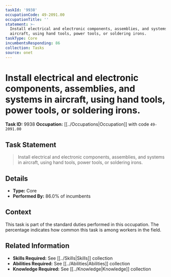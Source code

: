 ```yaml
---
taskId: '9938'
occupationCode: 49-2091.00
occupationTitle: ''
statement: >-
  Install electrical and electronic components, assemblies, and systems in
  aircraft, using hand tools, power tools, or soldering irons.
taskType: Core
incumbentsResponding: 86
collection: Tasks
source: onet
---
```

# Install electrical and electronic components, assemblies, and systems in aircraft, using hand tools, power tools, or soldering irons.

**Task ID:** 9938
**Occupation:** [[../Occupations|Occupation]] with code `49-2091.00`

## Task Statement

> Install electrical and electronic components, assemblies, and systems in aircraft, using hand tools, power tools, or soldering irons.

## Details

- **Type:** Core
- **Performed By:** 86.0% of incumbents

## Context

This task is part of the standard duties performed in this occupation. The percentage indicates how common this task is among workers in the field.

## Related Information

- **Skills Required:** See [[../Skills|Skills]] collection
- **Abilities Required:** See [[../Abilities|Abilities]] collection
- **Knowledge Required:** See [[../Knowledge|Knowledge]] collection
